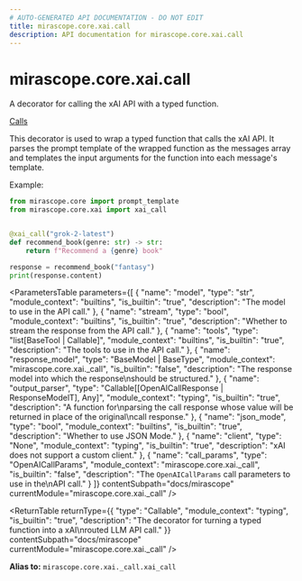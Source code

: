 ```yaml
---
# AUTO-GENERATED API DOCUMENTATION - DO NOT EDIT
title: mirascope.core.xai.call
description: API documentation for mirascope.core.xai.call
---
```


# mirascope.core.xai.call

A decorator for calling the xAI API with a typed function.

<Info title="Usage">

[Calls](/docs/mirascope/learn/calls)

</Info>


This decorator is used to wrap a typed function that calls the xAI API. It parses
the prompt template of the wrapped function as the messages array and templates the input
arguments for the function into each message's template.

Example:

```python
from mirascope.core import prompt_template
from mirascope.core.xai import xai_call


@xai_call("grok-2-latest")
def recommend_book(genre: str) -> str:
    return f"Recommend a {genre} book"

response = recommend_book("fantasy")
print(response.content)
```

<ParametersTable
  parameters={[
  {
    "name": "model",
    "type": "str",
    "module_context": "builtins",
    "is_builtin": "true",
    "description": "The model to use in the API call."
  },
  {
    "name": "stream",
    "type": "bool",
    "module_context": "builtins",
    "is_builtin": "true",
    "description": "Whether to stream the response from the API call."
  },
  {
    "name": "tools",
    "type": "list[BaseTool | Callable]",
    "module_context": "builtins",
    "is_builtin": "true",
    "description": "The tools to use in the API call."
  },
  {
    "name": "response_model",
    "type": "BaseModel | BaseType",
    "module_context": "mirascope.core.xai._call",
    "is_builtin": "false",
    "description": "The response model into which the response\nshould be structured."
  },
  {
    "name": "output_parser",
    "type": "Callable[[OpenAICallResponse | ResponseModelT], Any]",
    "module_context": "typing",
    "is_builtin": "true",
    "description": "A function for\nparsing the call response whose value will be returned in place of the original\ncall response."
  },
  {
    "name": "json_mode",
    "type": "bool",
    "module_context": "builtins",
    "is_builtin": "true",
    "description": "Whether to use JSON Mode."
  },
  {
    "name": "client",
    "type": "None",
    "module_context": "typing",
    "is_builtin": "true",
    "description": "xAI does not support a custom client."
  },
  {
    "name": "call_params",
    "type": "OpenAICallParams",
    "module_context": "mirascope.core.xai._call",
    "is_builtin": "false",
    "description": "The `OpenAICallParams` call parameters to use in the\nAPI call."
  }
]}
  contentSubpath="docs/mirascope"
  currentModule="mirascope.core.xai._call"
/>

<ReturnTable
  returnType={{
  "type": "Callable",
  "module_context": "typing",
  "is_builtin": "true",
  "description": "The decorator for turning a typed function into a xAI\nrouted LLM API call."
}}
  contentSubpath="docs/mirascope"
  currentModule="mirascope.core.xai._call"
/>


**Alias to:** `mirascope.core.xai._call.xai_call`

